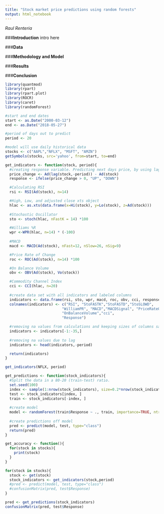 ```yaml
---
title: "Stock market price predictions using random forests"
output: html_notebook
---
```

*Raul Renteria*

###**Introduction**
intro here

###**Data**

###**Methodology and Model**


###**Results**


###**Conclusion**





```r
library(quantmod)
library(rpart)
library(rpart.plot)
library(ROCR)
library(caret)
library(randomForest)
```


```r
#start and end dates
start <- as.Date("2000-03-12")
end <- as.Date("2018-05-27")

#period of days out to predict
period <- 20
```


```r
#model will use daily historical data
stocks <- c("AAPL","NFLX", "MSFT", "AMZN")
getSymbols(stocks, src='yahoo', from=start, to=end)
```



```r
get_indicators <- function(stock, period){
  #creating response variable. Predicting next days price, by using lag function in price_change
  price_change <- Ad(lag(stock,-period)) - Ad(stock)
  response <- ifelse(price_change > 0, "UP", "DOWN")

  #Calculating RSI
  rsi <- RSI(Ad(stock), n=14)

  #High, Low, and adjusted close xts object
  hlac <- as.xts(data.frame(x=Hi(stock), y=Lo(stock), z=Ad(stock)))
  
  #Stochastic Oscillator
  sto <- stoch(hlac, nFastK = 14) *100

  #Williams %R
  wpr <-WPR(hlac, n=14) * (-100)
  
  #MACD
  macd <- MACD(Ad(stock), nFast=12, nSlow=26, nSig=9)  

  #Price Rate of Change
  roc <- ROC(Ad(stock), n=14) *100

  #On Balance Volume
  obv <- OBV(Ad(stock), Vo(stock))

  #Commodity Channel Index
  cci <- CCI(hlac, n=20)
  
  #create data set with all indicators and labeled columns 
  indicators <- data.frame(rsi, sto, wpr, macd, roc, obv, cci, response)
  colnames(indicators) <- c("RSI", "StoFASTK","StoFASTD","StoSLOWD", 
                          "WilliamPR", "MACD","MACDSignal", "PriceRateOfChange", 
                          "OnBalanceVolume","cci",
                          "Response")

  #removing na values from calculations and keeping sizes of columns same
  indicators <- indicators[-1:-35,]
  
  #removing na values due to lag
  indicators <- head(indicators,-period)

  return(indicators)
}

```




```r
get_indicators(NFLX, period)
```



```r
get_predictions <- function(stock_indicators){
  #Split the data in a 80-20 (train-test) ratio.
  set.seed(100)
  index <- sample(1:nrow(stock_indicators), size=0.2*nrow(stock_indicators))
  test <- stock_indicators[index, ]
  train <- stock_indicators[-index, ]
  
  #create model
  model <- randomForest(train$Response ~ ., train, importance=TRUE, ntree=200, mtry=4)
  
  #create predictions off model
  pred <- predict(model, test, type="class")
  return(pred)
}
```


```r
get_accuracy <- function(){
  for(stock in stocks){
    print(stock)
  }
}
```



```r
for(stock in stocks){
  stock <- get(stock)
  stock_indicators <- get_indicators(stock,period)
  #pred <- predict(model, test, type="class")
  #confusionMatrix(pred, test$Response)
}
```




```r
pred <- get_predictions(stock_indicators)
confusionMatrix(pred, test$Response)
```












